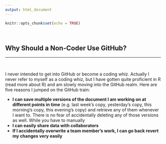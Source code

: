 ```yaml
---
output: html_document
---
```


```r
knitr::opts_chunk$set(echo = TRUE)
```

<br>

## Why Should a Non-Coder Use GitHub?
***

<br>

I never intended to get into GitHub or become a coding whiz. Actually I never refer to myself as a coding whiz, but I have gotten quite proficient in R (read more about R) and am slowly moving into the GitHub realm. Here are five reasons I jumped on the GitHub train:

* **I can save multiple versions of the document I am working on at different points in time** (e.g. last week's copy, yesterday's copy, this morning's copy, this evening's copy) and retrieve any of them whenever I want to. There is no fear of accidentally deleting any of those versions as well. While you have to manually 
* **I can easily share data with collaborators**
* **If I accidentally overwrite a team member's work, I can go back revert my changes very easily**


